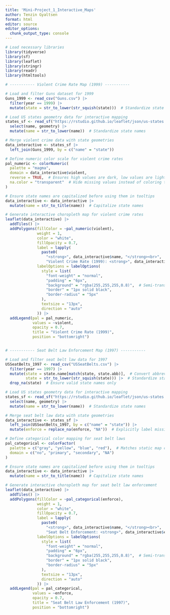 ```yaml
---
title: 'Mini-Project_1_Interactive_Maps'
author: Tenzin Gyaltsen
format: html
editor: source
editor_options: 
  chunk_output_type: console
---
```


```r
# Load necessary libraries
library(tidyverse)
library(sf)
library(leaflet)
library(stringr)
library(readr)
library(htmltools)

# ----------- Violent Crime Rate Map (1999) -----------

# Load and filter Guns dataset for 1999
Guns_1999 <- read_csv("Guns.csv") |> 
  filter(year == 1999) |> 
  mutate(state = str_to_lower(str_squish(state)))  # Standardize state names

# Load US states geometry data for interactive mapping
states_sf <- read_sf("https://rstudio.github.io/leaflet/json/us-states.geojson") |> 
  select(name, geometry) |> 
  mutate(name = str_to_lower(name))  # Standardize state names

# Merge violent crime data with state geometries
data_interactive <- states_sf |> 
  left_join(Guns_1999, by = c("name" = "state"))

# Define numeric color scale for violent crime rates
pal_numeric <- colorNumeric(
  palette = "magma", 
  domain = data_interactive$violent, 
  reverse = TRUE,  # Ensures high values are dark, low values are light
  na.color = "transparent"  # Hide missing values instead of coloring them
)

# Ensure state names are capitalized before using them in tooltips
data_interactive <- data_interactive |> 
  mutate(name = str_to_title(name))  # Capitalize state names

# Generate interactive choropleth map for violent crime rates
leaflet(data_interactive) |> 
  addTiles() |> 
  addPolygons(fillColor = ~pal_numeric(violent),
              weight = 1, 
              color = "white",
              fillOpacity = 0.7,
              label = lapply(
                paste0(
                  "<strong>", data_interactive$name, "</strong><br>",  # Capitalized state name
                  "Violent Crime Rate (1999): <strong>", data_interactive$violent, "</strong> per 100,000"), HTML),  # Convert text to HTML for proper formatting
              labelOptions = labelOptions(
                style = list(
                  "font-weight" = "normal", 
                  "padding" = "6px",
                  "background" = "rgba(255,255,255,0.8)",  # Semi-transparent white background
                  "border" = "1px solid black",
                  "border-radius" = "5px"
                ),
                textsize = "13px",
                direction = "auto"
              )) |>
  addLegend(pal = pal_numeric, 
            values = ~violent, 
            opacity = 0.7, 
            title = "Violent Crime Rate (1999)", 
            position = "bottomright")


# ----------- Seat Belt Law Enforcement Map (1997) -----------

# Load and filter seat belt law data for 1997
USSeatBelts_1997 <- read_csv("USSeatBelts.csv") |> 
  filter(year == 1997) |> 
  mutate(state = state.name[match(state, state.abb)],  # Convert abbreviations to full names
         state = str_to_lower(str_squish(state))) |>  # Standardize state names
  drop_na(state)  # Ensure valid state names only

# Load US states geometry data for interactive mapping
states_sf <- read_sf("https://rstudio.github.io/leaflet/json/us-states.geojson") |> 
  select(name, geometry) |> 
  mutate(name = str_to_lower(name))  # Standardize state names

# Merge seat belt law data with state geometries
data_interactive <- states_sf |> 
  left_join(USSeatBelts_1997, by = c("name" = "state")) |> 
  mutate(enforce = replace_na(enforce, "NA"))  # Explicitly label missing enforcement data

# Define categorical color mapping for seat belt laws
pal_categorical <- colorFactor(
  palette = c("gray", "yellow", "blue", "red"),  # Matches static map color scheme
  domain = c("no", "primary", "secondary", "NA")
)

# Ensure state names are capitalized before using them in tooltips
data_interactive <- data_interactive |> 
  mutate(name = str_to_title(name))  # Capitalize state names

# Generate interactive choropleth map for seat belt law enforcement
leaflet(data_interactive) |> 
  addTiles() |> 
  addPolygons(fillColor = ~pal_categorical(enforce),
              weight = 1, 
              color = "white",
              fillOpacity = 0.7,
              label = lapply(
                paste0(
                  "<strong>", data_interactive$name, "</strong><br>",  # Capitalized state name
                  "Seat Belt Enforcement: <strong>", data_interactive$enforce, "</strong>"), HTML),  # Convert text to HTML for proper formatting
              labelOptions = labelOptions(
                style = list(
                  "font-weight" = "normal", 
                  "padding" = "6px",
                  "background" = "rgba(255,255,255,0.8)",  # Semi-transparent white background
                  "border" = "1px solid black",
                  "border-radius" = "5px"
                ),
                textsize = "13px",
                direction = "auto"
              )) |>
  addLegend(pal = pal_categorical, 
            values = ~enforce, 
            opacity = 0.7, 
            title = "Seat Belt Law Enforcement (1997)", 
            position = "bottomright")
```

